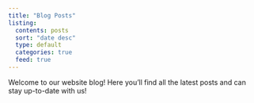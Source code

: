 ```yaml
---
title: "Blog Posts"
listing:
  contents: posts
  sort: "date desc"
  type: default
  categories: true
  feed: true
---
```


Welcome to our website blog! Here you’ll find all the latest posts and can stay up-to-date with us! 

